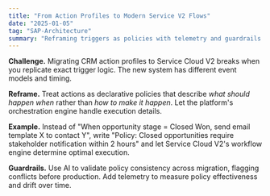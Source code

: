 ```yaml
---
title: "From Action Profiles to Modern Service V2 Flows"
date: "2025-01-05"
tag: "SAP-Architecture"
summary: "Reframing triggers as policies with telemetry and guardrails."
---
```


**Challenge.** Migrating CRM action profiles to Service Cloud V2 breaks when you replicate exact trigger logic. The new system has different event models and timing.

**Reframe.** Treat actions as declarative policies that describe *what should happen when* rather than *how to make it happen*. Let the platform's orchestration engine handle execution details.

**Example.** Instead of "When opportunity stage = Closed Won, send email template X to contact Y", write "Policy: Closed opportunities require stakeholder notification within 2 hours" and let Service Cloud V2's workflow engine determine optimal execution.

**Guardrails.** Use AI to validate policy consistency across migration, flagging conflicts before production. Add telemetry to measure policy effectiveness and drift over time.